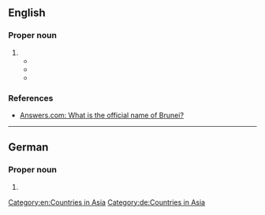 ==English==
{{wikipedia}}

===Proper noun===
{{en-proper noun}}

# {{senseid|en|Q921}}{{n-g|The official name of [[Brunei]].}}
#* {{quote-book|year=1992 |title=Brunei Darussalam |author=Broadcasting and Information Department, Prime Minister's Office. Brunei |page=11 |ISBN= |passage=Islam spread rapidly when Sharif Ali from Taif, Saudi Arabia, who was a descendant of the Prophet's grandson, Sayidina Hasan, became Sultan (Seri Sultan Berkat), succeeding his fatherin-law, Sultan Ahmad. His orderly and just rule based on Islam made '''Brunei Darussalam''' a respected and powerful country. }}
#* {{quote-book|year=2007  |title=Brunei Air Force Handbook |author=USA International Business Publications |page=21 |ISBN= 1433004291|passage='''Brunei Darussalam''' is situated on the north-west of the island of Borneo, between east longitudes 114 degrees 04' and 11 degrees 23' and north latitudes of 4 degrees 00' and 5 degrees 05'. }}
#* {{quote-book|year=2007 |title=Commonwealth Education Partnerships|author=Commonwealth Secretariat |page= |ISBN=0954962915 |passage=To inform the future direction and development of inclusive education policy and practice in '''Brunei Darussalam''', it is important that current practices related to school and tertiary levels be monitored and evaluated. }}

===References===
* [http://www.answers.com/Q/What_is_the_official_name_of_Brunei Answers.com: What is the official name of Brunei?]

[[Category:en:Countries in Asia]]

----

==German==

===Proper noun===
{{head|de|proper noun|g=n}}

# {{l|en|Brunei Darussalam}}

[[Category:de:Countries in Asia]]